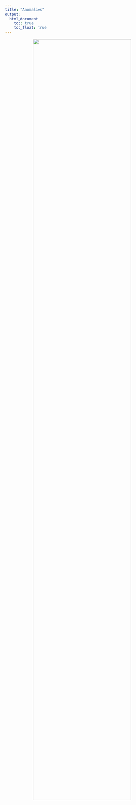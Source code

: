 ```yaml
---
title: "Anomalies"
output:
  html_document:
    toc: true
    toc_float: true
---
```

<p align = "center">
<img src = "Images/construction2.png" style = "width:80%">
</p>
<br>

</br>
